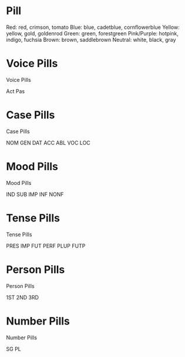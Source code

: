 
<Meta title="Lexico/Pill" component={Pill} />

# Pill

Red: red, crimson, tomato
Blue: blue, cadetblue, cornflowerblue
Yellow: yellow, gold, goldenrod
Green: green, forestgreen
Pink/Purple: hotpink, indigo, fuchsia
Brown: brown, saddlebrown
Neutral: white, black, gray

# Voice Pills

Voice Pills

<Canvas>
  <Story name="Voice Pills">
    <div style={{ display: "flex", gap: 4 }}>
      <Pill backgroundColor="silver" color="black">
        Act
      </Pill>
      <Pill backgroundColor="gray">Pas</Pill>
    </div>
  </Story>
</Canvas>

# Case Pills

Case Pills

<Canvas>
  <Story name="Case Pills">
    <div style={{ display: "flex", gap: 4 }}>
      <Pill backgroundColor="blue">NOM</Pill>
      <Pill backgroundColor="forestgreen">GEN</Pill>
      <Pill backgroundColor="yellow" color="black">
        DAT
      </Pill>
      <Pill backgroundColor="crimson">ACC</Pill>
      <Pill backgroundColor="hotpink">ABL</Pill>
      <Pill backgroundColor="orangered">VOC</Pill>
      <Pill backgroundColor="brown">LOC</Pill>
    </div>
  </Story>
</Canvas>

# Mood Pills

Mood Pills

<Canvas>
  <Story name="Mood Pills">
    <div style={{ display: "flex", gap: 4 }}>
      <Pill backgroundColor="blue">IND</Pill>
      <Pill backgroundColor="fuchsia">SUB</Pill>
      <Pill backgroundColor="red">IMP</Pill>
      <Pill backgroundColor="yellow" color="black">
        INF
      </Pill>
      <Pill backgroundColor="#00FF00">NONF</Pill>
    </div>
  </Story>
</Canvas>

# Tense Pills

Tense Pills

<Canvas>
  <Story name="Tense Pills">
    <div style={{ display: "flex", gap: 4 }}>
      <Pill backgroundColor="blue">PRES</Pill>
      <Pill backgroundColor="forestgreen">IMP</Pill>
      <Pill backgroundColor="yellow" color="black">
        FUT
      </Pill>
      <Pill backgroundColor="crimson">PERF</Pill>
      <Pill backgroundColor="cyan" color="black">
        PLUP
      </Pill>
      <Pill backgroundColor="limegreen">FUTP</Pill>
    </div>
  </Story>
</Canvas>

# Person Pills

Person Pills

<Canvas>
  <Story name="Person Pills">
    <div style={{ display: "flex", gap: 4 }}>
      <Pill backgroundColor="blue">1ST</Pill>
      <Pill backgroundColor="red">2ND</Pill>
      <Pill backgroundColor="yellow" color="black">
        3RD
      </Pill>
    </div>
  </Story>
</Canvas>

# Number Pills

Number Pills

<Canvas>
  <Story name="Number Pills">
    <div style={{ display: "flex", gap: 4 }}>
      <Pill backgroundColor="white" color="black">
        SG
      </Pill>
      <Pill backgroundColor="black">PL</Pill>
    </div>
  </Story>
</Canvas>
